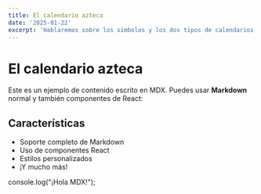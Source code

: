 ```yaml
---
title: El calendario azteca
date: '2025-01-22'
excerpt: 'Hablaremos sobre los símbolos y los dos tipos de calendarios que usaban los prehispánicos'
---
```


# El calendario azteca

Este es un ejemplo de contenido escrito en MDX. Puedes usar **Markdown** normal
y también componentes de React:


<LuisCard />

## Características

- Soporte completo de Markdown
- Uso de componentes React
- Estilos personalizados
- ¡Y mucho más!

console.log("¡Hola MDX!");
